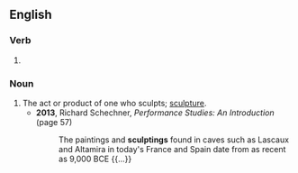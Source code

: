 ==English==

===Verb===
{{head|en|verb form}}

# {{present participle of|sculpt|lang=en|nocat=1}}

===Noun===
{{en-noun}}

# The act or product of one who sculpts; [[sculpture]].
#* '''2013''', Richard Schechner, ''Performance Studies: An Introduction'' (page 57)
#*: The paintings and '''sculptings''' found in caves such as Lascaux and Altamira in today's France and Spain date from as recent as 9,000 BCE {{...}}